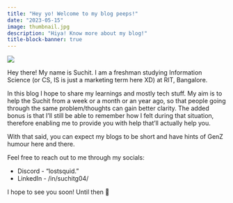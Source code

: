 ```yaml
---
title: "Hey yo! Welcome to my blog peeps!"
date: "2023-05-15"
image: thumbnail.jpg
description: "Hiya! Know more about my blog!"
title-block-banner: true
---
```


![](thumbnail.jpg)

Hey there! My name is Suchit. I am a freshman studying Information Science (or CS, IS is just a marketing term here XD) at RIT, Bangalore.

In this blog I hope to share my learnings and mostly tech stuff. My aim is to help the Suchit from a week or a month or an year ago, so that people going through the same problem/thoughts can gain better clarity. The added bonus is that I'll still be able to remember how I felt during that situation, therefore enabling me to provide you with help that'll actually help you.

With that said, you can expect my blogs to be short and have hints of GenZ humour here and there.

Feel free to reach out to me through my socials:  

- Discord - "lostsquid."  
- LinkedIn - /in/suchitg04/  

I hope to see you soon! Until then 👋